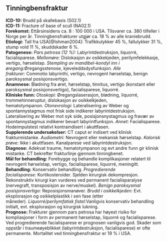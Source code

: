 ## Tinningbensfraktur {#sec-tinningbensfraktur}

**ICD-10:** Brudd på skallebasis (S02.1)\
**ICD-11:** Fracture of base of scull (NA02.1)\
**Forekomst:** Ettårsinsidens ca. 8 : 100 000 i USA. Tilsvarer ca. 380 tilfeller i Norge per år. Tinningbensfrakturer utgjør ca. 18 % av alle kraniebrudd.\
**Etiologi:** Tall fra USA[@Ishman2004]: Trafikkulykker 45 %, fallulykker 31 %, stump vold 11 %, skuddskader 6 %.\
**Patogenese:** *Pars petrosa (12 %):* Labyrintdestruksjon, liquorré, facialisparese. *Mellomøre:* Dislokasjon av osikkekjeden, perilymfelekkasje, vertigo, hørselstap. *Stempling av mandibel-kondyl inn i øregang:*Øregangsstenose, kjeveleddsdysfunksjon. *Alle frakturer:* Commotio labyrinthi, vertigo, nevrogent hørselstap, benign paroksysmal posisjonsvertigo.\
**Anamnese:** Blødning fra øret, hørselstap, tinnitus, vertigo (konstant eller paroksysmal posisjonsvertigo), facialisparese, liquorré.\
**Kliniske funn:** *Otoskopi:* Øregangslaserasjon, blødning, liquorré, trommehinneruptur, dislokasjon av osikkelkjeden, hematotympanon. *Otonevrologi:* Lateralisering av Weber og spontannystagmus mot frisk side indikerer labyrintdestruksjon. Lateralisering av Weber mot syk side, posisjonsnystagmus og fravær av spontannystagmus indikerer bevart labyrintfunksjon. *Annet:* Facialisparese. Hodeimpulstest relativt kontraindisert i akuttfasen.\
**Supplerende undersøkelser:** CT caput er indisert ved klinisk frakturmistanke. *Audiometri:* Nevrogent eller mekanisk hørselstap. *Kalorisk prøve:* Ikke i akuttfasen. Kanalparese ved labyrintdestruksjon.\
**Diagnose:** Adekvat traume, hematotympanon og evt andre funn gir klinisk mistanke. CT bekrefter frakturlinje gjennom tinningbenet.\
**Mål for behandling:** Forebygge og behandle komplikasjoner relatert til nevrogent hørselstap, vertigo, facialisparese, liquorré, meningitt.\
**Behandling:** Konservativ behandling. *Progredierende facialisparese:* Kortikosteroider. Sjelden kirurgisk dekompresjon. Rekonstruktiv kirurgi kan vurderes ved permanent facialisparalyse (nervegraft, transposisjon av nerve/muskel). *Benign paroksysmal posisjonsvertigo:* Reposisjonsmanøver. *Brudd i osikkelkjeden:* Evt. eksplorasjon og osikkelplastikk i sen fase (etter måneder). *Liquorré/perilymfatisk fistel:*Vanligvis konservativ behandling initialt, evt. eksplorasjon og kirurgisk lukning.\
**Prognose:** Frakturer gjennom pars petrosa har høyest risiko for kompliasjoner i form av permanent hørselstap, liquorré og facialisparese. Ved progredierende facialisparese er prognosen vanligvis god. Skader som oppstår i traumeøyeblikket (labyrintdestruksjon, facialisparese) er ofte permanente. Mortalitet ved tinningbensfraktur er 19 % i USA.
